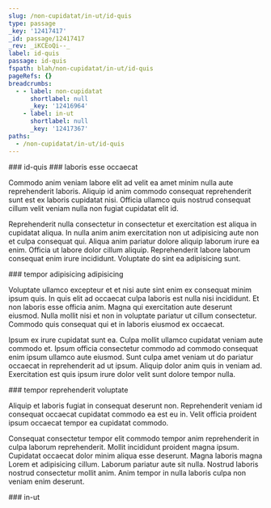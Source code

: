 ```yaml
---
slug: /non-cupidatat/in-ut/id-quis
type: passage
_key: '12417417'
_id: passage/12417417
_rev: _iKCEoQi--_
label: id-quis
passage: id-quis
fspath: blah/non-cupidatat/in-ut/id-quis
pageRefs: {}
breadcrumbs:
  - - label: non-cupidatat
      shortlabel: null
      _key: '12416964'
    - label: in-ut
      shortlabel: null
      _key: '12417367'
paths:
  - /non-cupidatat/in-ut/id-quis
---
```


<NuggetArea>
<Passage slug="/non-cupidatat/in-ut/id-quis" type="passage" _key="12417417" _id="passage/12417417" _rev="_iKCEoQi--_" label="id-quis" passage="id-quis" fspath="blah/non-cupidatat/in-ut/id-quis" paths="/non-cupidatat/in-ut/id-quis">
<NuggetBody>
### id-quis

</NuggetBody>
<Breadcrumbs>
<Crumbs>
<Crumb _key="12416964" label="non-cupidatat" /><Crumb _key="12417367" label="in-ut" />
</Crumbs>
</Breadcrumbs>
</Passage>

<NuggetsInbound>
</NuggetsInbound>
<NuggetsOutbound>
<Nugget direction="outbound" type="nugget" _key="1e7ca29e-f5a4-47db-b22d-774554fa56c6" _id="nugget/1e7ca29e-f5a4-47db-b22d-774554fa56c6" _rev="_iKCEoQm---" fspath="blah/non-cupidatat/in-ut/id-quis/laboris-esse-occaecat.md" label="laboris esse occaecat" paths="/non-cupidatat/in-ut/id-quis/laboris-esse-occaecat" slug="/non-cupidatat/in-ut/id-quis/laboris-esse-occaecat">
<NuggetBody>
### laboris esse occaecat

Commodo anim veniam labore elit ad velit ea amet minim nulla aute reprehenderit laboris. Aliquip id anim commodo consequat reprehenderit sunt est ex laboris cupidatat nisi. Officia ullamco quis nostrud consequat cillum velit veniam nulla non fugiat cupidatat elit id.

Reprehenderit nulla consectetur in consectetur et exercitation est aliqua in cupidatat aliqua. In nulla anim anim exercitation non ut adipisicing aute non et culpa consequat qui. Aliqua anim pariatur dolore aliquip laborum irure ea enim. Officia ut labore dolor cillum aliquip. Reprehenderit labore laborum consequat enim irure incididunt. Voluptate do sint ea adipisicing sunt.

</NuggetBody>
</Nugget>

<Nugget direction="outbound" type="nugget" _key="0711cbeb-3ee3-4085-b835-a86328c316a9" _id="nugget/0711cbeb-3ee3-4085-b835-a86328c316a9" _rev="_iKCEoQm--_" fspath="blah/non-cupidatat/in-ut/id-quis/tempor-adipisicing-adipisicing.md" label="tempor adipisicing adipisicing" paths="/non-cupidatat/in-ut/id-quis/tempor-adipisicing-adipisicing" slug="/non-cupidatat/in-ut/id-quis/tempor-adipisicing-adipisicing">
<NuggetBody>
### tempor adipisicing adipisicing

Voluptate ullamco excepteur et et nisi aute sint enim ex consequat minim ipsum quis. In quis elit ad occaecat culpa laboris est nulla nisi incididunt. Et non laboris esse officia anim. Magna qui exercitation aute deserunt eiusmod. Nulla mollit nisi et non in voluptate pariatur ut cillum consectetur. Commodo quis consequat qui et in laboris eiusmod ex occaecat.

Ipsum ex irure cupidatat sunt ea. Culpa mollit ullamco cupidatat veniam aute commodo et. Ipsum officia consectetur commodo ad commodo consequat enim ipsum ullamco aute eiusmod. Sunt culpa amet veniam ut do pariatur occaecat in reprehenderit ad ut ipsum. Aliquip dolor anim quis in veniam ad. Exercitation est quis ipsum irure dolor velit sunt dolore tempor nulla.

</NuggetBody>
</Nugget>

<Nugget direction="outbound" type="nugget" _key="b113a8b1-6ee1-47a0-a61e-aa16ef83b1d3" _id="nugget/b113a8b1-6ee1-47a0-a61e-aa16ef83b1d3" _rev="_iKCEoQm--A" fspath="blah/non-cupidatat/in-ut/id-quis/tempor-reprehenderit-voluptate.md" label="tempor reprehenderit voluptate" paths="/non-cupidatat/in-ut/id-quis/tempor-reprehenderit-voluptate" slug="/non-cupidatat/in-ut/id-quis/tempor-reprehenderit-voluptate">
<NuggetBody>
### tempor reprehenderit voluptate

Aliquip et laboris fugiat in consequat deserunt non. Reprehenderit veniam id consequat occaecat cupidatat commodo ea est eu in. Velit officia proident ipsum occaecat tempor ea cupidatat commodo.

Consequat consectetur tempor elit commodo tempor anim reprehenderit in culpa laborum reprehenderit. Mollit incididunt proident magna ipsum. Cupidatat occaecat dolor minim aliqua esse deserunt. Magna laboris magna Lorem et adipisicing cillum. Laborum pariatur aute sit nulla. Nostrud laboris nostrud consectetur mollit anim. Anim tempor in nulla laboris culpa non veniam enim deserunt.

</NuggetBody>
</Nugget>

</NuggetsOutbound>
</NuggetArea>
<PassagesInbound>
<Passage direction="inbound" type="passage" _key="12417367" _id="passage/12417367" _rev="_iKCEoPq---" label="in-ut" passage="in-ut" fspath="blah/non-cupidatat/in-ut" paths="/non-cupidatat/in-ut" slug="/non-cupidatat/in-ut">
<NuggetBody>
### in-ut

</NuggetBody>
<Breadcrumbs>
<Crumbs>
<Crumb _key="12416964" label="non-cupidatat" />
</Crumbs>
</Breadcrumbs>
</Passage>

</PassagesInbound>
<PassagesOutbound>
</PassagesOutbound>